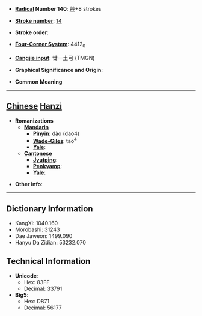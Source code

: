 * '''[[Wiktionary:Chinese radical index| Radical]] Number 140''': [[Wiktionary:Chinese radical index 艸|艸]]+8 strokes

* '''[[Wiktionary:Chinese total strokes index|Stroke number]]''': [[Wiktionary:Chinese total strokes index 14|14]]

* '''Stroke order''': 

* '''[[Wiktionary:Chinese four corner index|Four-Corner System]]''': 4412<sub>0</sub>

* '''[[Wiktionary:Chinese Cangjie index|Cangjie input]]''': 廿一土弓 (TMGN)

* '''Graphical Significance and Origin''': 

* '''Common Meaning'''

----

== [[Chinese]] [[Hanzi]] ==

* '''Romanizations'''
** '''[[Mandarin]]'''
*** '''[[Pinyin]]''': dào (dao4)
*** '''[[Wade-Giles]]''': tao<sup>4</sup>
*** '''[[Yale]]''': 
** '''[[Cantonese]]'''
*** '''[[Jyutping]]''':
*** '''[[Penkyamp]]''': 
*** '''[[Yale]]''': 

* '''Other info''': 

----

== Dictionary Information ==

* KangXi: 1040.160
* Morobashi: 31243
* Dae Jaweon: 1499.090
* Hanyu Da Zidian: 53232.070

== Technical Information ==

* '''Unicode''':
** Hex: 83FF
** Decimal: 33791
* '''Big5''':
** Hex: DB71
** Decimal: 56177